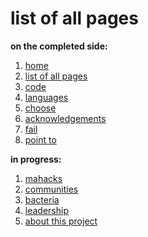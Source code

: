 # list of all pages

**on the completed side:**

1. [home](/)
2. [list of all pages](/all)
3. [code](/code)
4. [languages](/languages)
5. [choose](/choose)
6. [acknowledgements](/thanks)
7. [fail](/fail)
8. [point to](/point-to)

**in progress:**

1. [mahacks](/mahacks)
2. [communities](/communities)
4. [bacteria](/bacteria)
5. [leadership](/leadership)
7. [about this project](/meta)